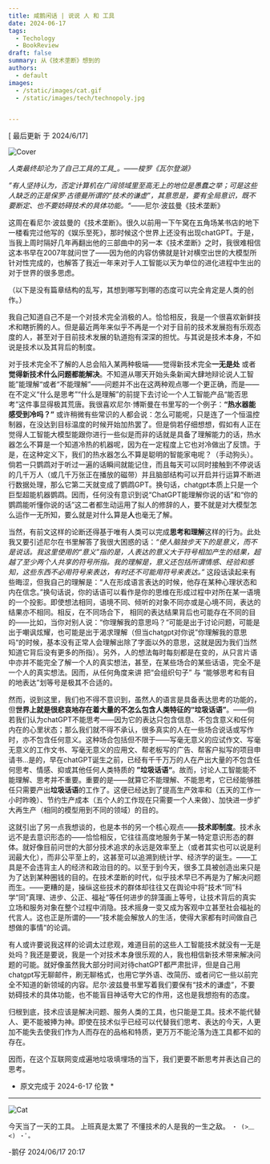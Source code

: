 ```yaml
---
title: 咸鹅闲话 | 说说 人 和 工具
date: 2024-06-17
tags:
  - Techology
  - BookReview
draft: false
summary: 从《技术垄断》想到的
authors:
  - default
images:
  - /static/images/cat.gif
  - /static/images/tech/technopoly.jpg


---
```


[ 最后更新 于  2024/6/17]

![Cover](/static/images/tech/technopoly.jpg)

*人类最终却沦为了自己工具的工具_。——梭罗《瓦尔登湖》*

*”有人坚持认为，否定计算机在广阔领域里至高无上的地位是愚蠢之举；可是这些人缺乏的正是保罗·古德曼所谓的“技术的谦虚”，其意思是，要有全局意识，既不要断定、也不要妨碍技术的具体功能。“*——尼尔·波兹曼《技术垄断》


这周在看尼尔·波兹曼的《技术垄断》。很久以前用一下午窝在五角场某书店的地下一楼看完过他写的《娱乐至死》，那时候这个世界上还没有出现chatGPT。于是，当我上周时隔好几年再翻出他的三部曲中的另一本《技术垄断》之时，我很难相信这本书早在2007年就问世了——因为他的内容仿佛就是针对横空出世的大模型所针对性完成的，也解答了我近一年来对于人工智能以天为单位的进化进程中生出的对于世界的很多思虑。

（以下是没有篇章结构的乱写，其想到哪写到哪的态度可以完全肯定是人类的创作。）

我自己知道自己不是一个对技术完全消极的人。恰恰相反，我是一个很喜欢新鲜技术和瞎折腾的人。但是最近两年来似乎不再是一个对于目前的技术发展抱有乐观态度的人，甚至对于目前技术发展的轨道抱有深深的担忧。与其说是技术本身，不如说是技术以及其背后的制度。

对于技术完全不了解的人总会陷入某两种极端——觉得新技术完全**一无是处** 或者 **觉得新技术什么问题都能解决**。不知道从哪天开始头条新闻大肆地辩论说人工智能”能理解“或者“不能理解”——问题并不出在这两种观点哪一个更正确，而是——在不定义“什么是思考”“什么是理解”的前提下去讨论一个人工智能产品“能否思考”这件事显得极其荒唐。我很喜欢尼尔·博斯曼在书里写的一个例子：**“热水器能感受到冷吗？”** 或许稍微有些常识的人都会说：怎么可能呢，只是连了一个恒温控制器，在没达到目标温度的时候开始加热罢了。但是倘若仔细想想，假如有人正在觉得人工智能大模型能跟你进行一些似是而非的话就是具备了理解能力的话，热水器怎么不算是一个知道冷热的机器呢，因为在一定程度上它也对冷做出了反馈。于是，在这种定义下，我们的热水器怎么不算是聪明的智能家电呢？（手动狗头）。倘若一只鹦鹉对于听过一遍的话瞬间就能记住，而且每天可以同时接触到不停说话的几千万人（或几千万张正在播放的磁带）并且脑部结构可以开启并行运算不断进行数据处理，那么它第二天就变成了鹦鹉GPT。换句话，chatgpt本质上只是一个巨型超能机器鹦鹉。因而，任何没有意识到说“ChatGPT能理解你说的话”和“你的鹦鹉能听懂你说的话”这二者都生动运用了拟人的修辞的人，要不就是对大模型怎么运作一无所知，要么就是对什么算是**人**也毫无了解。

当然，有前文这样的论断还得基于唯有人类可以完成**思考和理解**这样的行为。此处我又要引述尼尔在书里解答了我很大困惑的话：*“使人脑独步天下的是意义，而不是说话。我这里使用的“意义”指的是，人表达的意义大于符号相加产生的结果，超越了至少两个人共享的符号所指。我的理解是，意义还包括所谓情感、经验和感知，这些东西不必用符号来表达，有时还不可能用符号来表达。”* 这段话读起来有些晦涩，但我自己的理解是：“人在形成语言表达的时候，他存在某种心理状态和内在信念。”换句话说，你的话语可以看作是你的思维在形成过程中对所在某一语境的一个投影。即使想法相同，语境不同、倾听的对象不同亦或是心境不同，表达的结果亦不相同。相反，在不同场合下， 相同的表达结果背后也可能存在不同的目的——比如，当你对别人说：“你理解我的意思吗？“可能是出于讨论问题，可能是出于嘲讽炫耀，也可能是出于渴求理解（但当chatgpt对你说”你理解我的意思吗“的时候，基本没有正常人会理解出除了字面以外的意思，这就是因为我们当然知道它背后没有更多的所指）。另外，人的想法每时每刻都是在变的，从只言片语中亦并不能完全了解一个人的真实想法，甚至，在某些场合的某些话语，完全不是一个人的真实想法。因而，从任何角度来讲 把“会组织句子” 与 “能够思考和有目的地表达”划等号是极其不合适的。

然而，说到这里，我们也不得不意识到，虽然人的语言是具备表达思考的功能的，但**世界上就是很悲哀地存在着大量的不怎么包含人类特征的“垃圾话语”**。——倘若我们认为chatGPT不能思考——因为它的表达只包含信息、不包含意义和任何内在的心里状态；那么我们就不得不承认，很多真实的人在一些场合说话或写作时，亦不包含任何意义。这种场合包括但不限于——写毫无意义的应试作文、写毫无意义的工作文书、写毫无意义的应用文、帮老板写的广告、帮客户拟写的项目申请书…是的，早在chatGPT诞生之前，已经有千千万万的人在产出大量的不包含任何思考、情感、抑或其他任何人类特质的 **”垃圾话语“**。故而，讨论人工智能能不能理解、思考并不重要。重要的是——就算它不能理解、不能思考，它已经能够胜任只需要产出**垃圾话语**的工作了。这便已经达到了提高生产效率和（五天的工作一小时昨晚）、节约生产成本（五个人的工作现在只需要一个人来做）、加快进一步扩大再生产（相同的模型用到不同的领域）的目的。

这就引出了另一点我想谈的，也是本书的另一个核心观点——**技术即制度**。技术永远不是去意识形态的——恰恰相反，它往往高度地服务于某一特定意识形态的群体。就好像目前问世的大部分技术追求的永远是效率至上（或者其实也可以说是利润最大化），而非公平至上的，这甚至可以追溯到统计学、经济学的诞生。——工具是不会违背主人的经济和政治目的的。以至于到今天，很多工具被创造出来只是为了达到某种圈钱的目的。在技术垄断的时代，似乎技术早已不再是为了解决问题而生。——更糟的是，操纵这些技术的群体却往往又在舆论中将”技术“同”科学“同”真理、进步、公正、福祉“等任何进步的辞藻画上等号，让技术背后的真实立场和服务对象在整个过程中消隐。技术摇身一变又成为客观中立甚至社会福祉的代言人。这也正是所谓的——”技术能会解放人的生活，使得大家都有时间做自己想做的事情“的论调。

有人或许要说我这样的论调太过悲观，难道目前的这些人工智能技术就没有一无是处吗？我还是要说，我是一个对技术本身很乐观的人，我也相信新技术带来解决问题的可能。就好像虽然我大部分时间对待chatGPT都严肃批评，但是自己用chatgpt写无聊邮件，刷无聊格式，也用它学外语、改简历、或者问它一些以前完全不知道的新领域的内容。尼尔·波兹曼书里写着我们要保有“技术的谦虚”，不要妨碍技术的具体功能，也不能盲目神话夸大它的作用，这也是我想抱有的态度。

归根到底，技术应该是解决问题、服务人类的工具，也只能是工具。技术不能代替人、更不能被捧为神。即使在技术似乎已经可以代替我们思考、表达的今天，人更加不能失去使我们作为人而存在的品格和特质，更万万不能沦落为连工具都不如的存在。

因而，在这个互联网变成遍地垃圾填埋场的当下，我们更要不断思考并表达自己的思考。

* 原文完成于 2024-6-17 伦敦 *

---

![Cat](/static/images/cat.gif)

今天当了一天的工具。
上班真是太累了
不懂技术的人是我的一生之敌。
`・ (>﹏<) ・ﾟ｡`


-鹅仔
2024/06/17 20:17
